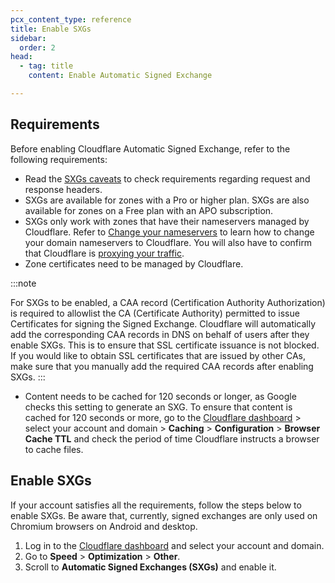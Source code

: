 ```yaml
---
pcx_content_type: reference
title: Enable SXGs
sidebar:
  order: 2
head:
  - tag: title
    content: Enable Automatic Signed Exchange

---
```



## Requirements

Before enabling Cloudflare Automatic Signed Exchange, refer to the following requirements:

* Read the [SXGs caveats](/speed/optimization/other/signed-exchanges/signed-exchanges-caveats/) to check requirements regarding request and response headers.
* SXGs are available for zones with a Pro or higher plan. SXGs are also available for zones on a Free plan with an APO subscription.
* SXGs only work with zones that have their nameservers managed by Cloudflare. Refer to [Change your nameservers](/dns/zone-setups/full-setup/setup/) to learn how to change your domain nameservers to Cloudflare. You will also have to confirm that Cloudflare is [proxying your traffic](/dns/proxy-status/).
* Zone certificates need to be managed by Cloudflare.

:::note

For SXGs to be enabled, a CAA record (Certification Authority Authorization) is required to allowlist the CA (Certificate Authority) permitted to issue Certificates for signing the Signed Exchange. Cloudflare will automatically add the corresponding CAA records in DNS on behalf of users after they enable SXGs. This is to ensure that SSL certificate issuance is not blocked. If you would like to obtain SSL certificates that are issued by other CAs, make sure that you manually add the required CAA records after enabling SXGs.
:::

* Content needs to be cached for 120 seconds or longer, as Google checks this setting to generate an SXG. To ensure that content is cached for 120 seconds or more, go to the [Cloudflare dashboard](https://dash.cloudflare.com/) > select your account and domain > **Caching** > **Configuration** > **Browser Cache TTL** and check the period of time Cloudflare instructs a browser to cache files.

## Enable SXGs

If your account satisfies all the requirements, follow the steps below to enable SXGs. Be aware that, currently, signed exchanges are only used on Chromium browsers on Android and desktop.

1. Log in to the [Cloudflare dashboard](https://dash.cloudflare.com/) and select your account and domain.
2. Go to **Speed** > **Optimization** > **Other**.
3. Scroll to **Automatic Signed Exchanges (SXGs)** and enable it.

<Render file="configuration-rule-promotion" product="rules" />
